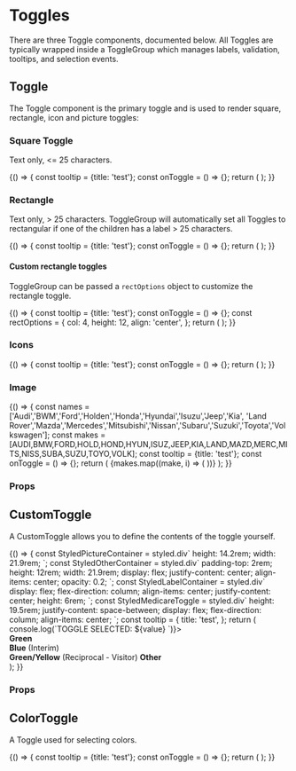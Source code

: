 



<Meta title="Components|Toggles" component={Toggle} />

# Toggles

There are three Toggle components, documented below. All Toggles are typically
wrapped inside a ToggleGroup which manages labels, validation, tooltips, and
selection events.

## Toggle

The Toggle component is the primary toggle and is used to render square,
rectangle, icon and picture toggles:

### Square Toggle

Text only, <= 25 characters.

<Preview>
  <Story name="square toggles">
    {() => {
      const tooltip = {title: 'test'};
      const onToggle = () => {};
      return (
        <ToggleGroup label="Square toggles" name="toggleGroupA" tooltip={tooltip} onToggle={onToggle}>
          <Toggle value="1" id="one" label="one" />
          <Toggle value="2" id="two" label="two" />
          <Toggle value="3" id="three" label="three" />
          <Toggle value="4" id="four" label="four" />
          <Toggle value="5" id="five" label="five" />
          <Toggle value="6" id="six" label="six" />
          <Toggle value="7" id="seven" label="seven" />
          <Toggle value="8" id="eight" label="eight" />
          <Toggle value="9" id="nine" label="nine" />
          <Toggle value="10" id="ten" label="ten" />
          <Toggle value="11" id="eleven" label="eleven" />
          <Toggle value="12" id="twelve" label="twelve" />
        </ToggleGroup>
      );
    }}
  </Story>
</Preview>

### Rectangle

Text only, > 25 characters. ToggleGroup will automatically set all Toggles to rectangular
if one of the children has a label > 25 characters.

<Preview>
  <Story name="rectangle toggles">
    {() => {
      const tooltip = {title: 'test'};
      const onToggle = () => {};
      return (
        <ToggleGroup label="Rectangle toggles" name="toggleGroupD" tooltip={tooltip} onToggle={onToggle}>
          <Toggle value="x1" id="long1" label="S-type 3.0mpi x200 Automatic 5gr (rel.Mar)rwd, 179kW" />
          <Toggle value="x2" id="long2" label="S-type SE 3.0mpi x200 Automatic 5gr (rel.Mar)rwd, 179kW" />
          <Toggle value="x3" id="long3" label="S-type SE 4.0mpi x200 Automatic 5gr (rel.Mar)rwd, 209kW" />
        </ToggleGroup>
      );
    }}
  </Story>
</Preview>

#### Custom rectangle toggles

ToggleGroup can be passed a `rectOptions` object to customize the rectangle toggle.

<Preview>
  <Story name="rectangle with options">
    {() => {
      const tooltip = {title: 'test'};
      const onToggle = () => {};
      const rectOptions = {
        col: 4,
        height: 12,
        align: 'center',
      };
      return (
        <ToggleGroup
          label="Rectangle with columns & height"
          name="toggleGroupE"
          tooltip={tooltip}
          onToggle={onToggle}
          rectOptions={rectOptions}
        >
          <Toggle value="x1" id="long4" label="Comprehensive" />
          <Toggle value="x3" id="long5" label="Third Party Property Damage" />
        </ToggleGroup>
      );
    }}
  </Story>
</Preview>

### Icons

<Preview>
  <Story name="toggles with icons">
    {() => {
      const tooltip = {title: 'test'};
      const onToggle = () => {};
      return (
        <ToggleGroup label="Icons" name="toggleGroupB" tooltip={tooltip} onToggle={onToggle}>
          <Toggle value="contact" id="contact" label="Contact" icon="contact" iconSize={4} />
          <Toggle value="close" id="close" label="Close" icon="close" iconSize={4} />
          <Toggle value="info" id="info" label="Info" icon="info" iconSize={4} />
        </ToggleGroup>
      );
    }}
  </Story>
</Preview>

### Image

<Preview>
  <Story name="toggles with images">
  {() => {
    const names = ['Audi','BWM','Ford','Holden','Honda','Hyundai','Isuzu','Jeep','Kia',
      'Land Rover','Mazda','Mercedes','Mitsubishi','Nissan','Subaru','Suzuki','Toyota','Volkswagen'];
    const makes = [AUDI,BMW,FORD,HOLD,HOND,HYUN,ISUZ,JEEP,KIA,LAND,MAZD,MERC,MITS,NISS,SUBA,SUZU,TOYO,VOLK];
    const tooltip = {title: 'test'};
    const onToggle = () => {};
    return (
      <ToggleGroup label="Images" name="toggleGroupC" tooltip={tooltip} onToggle={onToggle}>
        {makes.map((make, i) => (
          <Toggle value={i} id={names[i]} key={`toggle-${names[i]}`} label={names[i]} pictureOptions={{ src: make, alt: `${names[i]} logo`, title: names[i] }} />
        ))}
      </ToggleGroup>
    );
  }}
  </Story>
</Preview>

### Props
<Props of={Toggle} />

## CustomToggle

A CustomToggle allows you to define the contents of the toggle yourself.

<Preview>
  <Story name="custom toggle demo" >
    {() => {
      const StyledPictureContainer = styled.div`
        height: 14.2rem;
        width: 21.9rem;
      `;
      const StyledOtherContainer = styled.div`
        padding-top: 2rem;
        height: 12rem;
        width: 21.9rem;
        display: flex;
        justify-content: center;
        align-items: center;
        opacity: 0.2;
      `;
      const StyledLabelContainer = styled.div`
        display: flex;
        flex-direction: column;
        align-items: center;
        justify-content: center;
        height: 6rem;
      `;
      const StyledMedicareToggle = styled.div`
        height: 19.5rem;
        justify-content: space-between;
        display: flex;
        flex-direction: column;
        align-items: center;
      `;
      const tooltip = {
        title: 'test',
      };
      return (
         <div className="mb-32">
           <ToggleGroup label="Medicare toggles" name="toggleGroupA" tooltip={tooltip} onToggle={(value) => console.log(`TOGGLE SELECTED: ${value} `)}>
             <CustomToggle
               name="image"
               id="green"
               value="green"
             >
               <div className="medicare-toggle">
                 <StyledPictureContainer>
                   <Picture
                     src={DEFAULT}
                     srcsets={[{ srcset: DEFAULT }]}
                   />
                 </StyledPictureContainer>
                 <StyledLabelContainer>
                   <strong>Green</strong>
                 </StyledLabelContainer>
               </div>
             </CustomToggle>
             <CustomToggle
               name="image"
               id="blue"
               value="blue"
             >
               <div className="medicare-toggle">
                 <StyledPictureContainer>
                   <Picture
                     src={INTERIM}
                     srcsets={[{ srcset: INTERIM }]}
                   />
                 </StyledPictureContainer>
                 <StyledLabelContainer>
                   <strong>Blue</strong>
                   <span>(Interim)</span>
                 </StyledLabelContainer>
               </div>
             </CustomToggle>
             <CustomToggle
               name="image"
               id="yellow"
               value="yellow"
             >
               <StyledMedicareToggle>
                 <StyledPictureContainer>
                   <Picture
                     src={RECIPROCAL}
                     srcsets={[{ srcset: RECIPROCAL }]}
                   />
                 </StyledPictureContainer>
                 <StyledLabelContainer>
                   <strong>Green/Yellow</strong>
                   <span>(Reciprocal - Visitor)</span>
                 </StyledLabelContainer>
               </StyledMedicareToggle>
             </CustomToggle>
             <CustomToggle
               name="image"
               id="other"
               value="other"
             >
               <StyledMedicareToggle>
                 <StyledOtherContainer>
                   <Picture
                     src={OTHER}
                     srcsets={[{ srcset: OTHER }]}
                   />
                 </StyledOtherContainer>
                 <StyledLabelContainer>
                   <strong>Other</strong>
                 </StyledLabelContainer>
               </StyledMedicareToggle>
             </CustomToggle>
           </ToggleGroup>
         </div>
      );
    }}
  </Story>
</Preview>

### Props
<Props of={CustomToggle} />

## ColorToggle

A Toggle used for selecting colors.

<Preview>
  <Story name="color toggle">
    {() => {
      const tooltip = {title: 'test'};
      const onToggle = () => {};
      return (
        <ToggleGroup label="Default" name="toggleGroupA" tooltip={tooltip} onToggle={onToggle}>
          <ColorToggle backgroundColor="pink" value="pink" id="pink" fontColor="white" />
          <ColorToggle backgroundColor="white" value="white" id="white" />
          <ColorToggle backgroundColor="silver" value="silver" id="silver" />
          <ColorToggle backgroundColor="black" value="black" fontColor="white" id="black" />
          <ColorToggle backgroundColor="gray" value="gray" id="gray" />
          <ColorToggle backgroundColor="blue" value="blue" fontColor="white" id="blue" />
          <ColorToggle backgroundColor="green" value="green" fontColor="white" id="green" />
          <ColorToggle backgroundColor="gold" value="gold" id="gold" />
          <ColorToggle backgroundColor="maroon" value="maroon" fontColor="white" id="maroon" />
          <ColorToggle backgroundColor="red" value="red" fontColor="white" id="red" />
          <ColorToggle backgroundColor="orange" value="orange" fontColor="white" id="orange" />
          <ColorToggle backgroundColor="brown" value="brown" fontColor="white" id="brown" />
          <ColorToggle backgroundColor="purple" value="purple" fontColor="white" id="purple" />
          <ColorToggle backgroundColor="yellow" value="yellow" id="yellow" />
          <ColorToggle backgroundColor="turquoise" value="turquoise" id="turquoise" />
          <ColorToggle backgroundColor="beige" value="beige" id="beige" />
        </ToggleGroup>
      );
    }}
  </Story>
</Preview>
